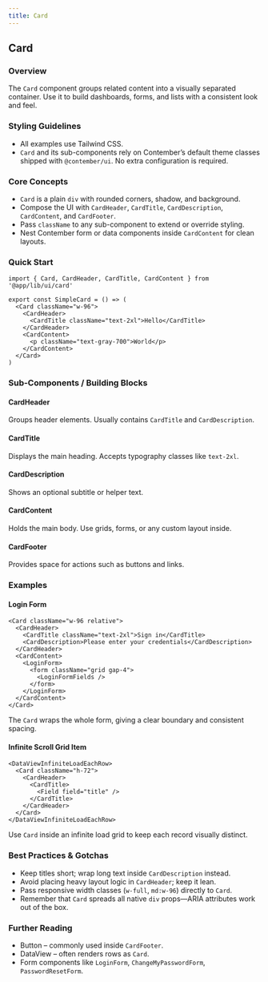 ```yaml
---
title: Card
---
```


<!-- Edited by human: false -->
<!-- Examples count: 15 -->
<!-- Source examples: 0 -->
<!-- Playground examples: 5 -->
<!-- External examples: 10 -->
<!-- Import examples: 8 -->

## Card

### Overview
The `Card` component groups related content into a visually separated container.
Use it to build dashboards, forms, and lists with a consistent look and feel.

### Styling Guidelines
* All examples use Tailwind CSS.
* `Card` and its sub-components rely on Contember’s default theme classes shipped with `@contember/ui`. No extra configuration is required.

### Core Concepts
* `Card` is a plain `div` with rounded corners, shadow, and background.
* Compose the UI with `CardHeader`, `CardTitle`, `CardDescription`, `CardContent`, and `CardFooter`.
* Pass `className` to any sub-component to extend or override styling.
* Nest Contember form or data components inside `CardContent` for clean layouts.

### Quick Start
```tsx
import { Card, CardHeader, CardTitle, CardContent } from '@app/lib/ui/card'

export const SimpleCard = () => (
  <Card className="w-96">
    <CardHeader>
      <CardTitle className="text-2xl">Hello</CardTitle>
    </CardHeader>
    <CardContent>
      <p className="text-gray-700">World</p>
    </CardContent>
  </Card>
)
```

### Sub-Components / Building Blocks
#### CardHeader
Groups header elements. Usually contains `CardTitle` and `CardDescription`.

#### CardTitle
Displays the main heading. Accepts typography classes like `text-2xl`.

#### CardDescription
Shows an optional subtitle or helper text.

#### CardContent
Holds the main body. Use grids, forms, or any custom layout inside.

#### CardFooter
Provides space for actions such as buttons and links.

### Examples

#### Login Form
```tsx
<Card className="w-96 relative">
  <CardHeader>
    <CardTitle className="text-2xl">Sign in</CardTitle>
    <CardDescription>Please enter your credentials</CardDescription>
  </CardHeader>
  <CardContent>
    <LoginForm>
      <form className="grid gap-4">
        <LoginFormFields />
      </form>
    </LoginForm>
  </CardContent>
</Card>
```
The `Card` wraps the whole form, giving a clear boundary and consistent spacing.

#### Infinite Scroll Grid Item
```tsx
<DataViewInfiniteLoadEachRow>
  <Card className="h-72">
    <CardHeader>
      <CardTitle>
        <Field field="title" />
      </CardTitle>
    </CardHeader>
  </Card>
</DataViewInfiniteLoadEachRow>
```
Use `Card` inside an infinite load grid to keep each record visually distinct.

### Best Practices & Gotchas
* Keep titles short; wrap long text inside `CardDescription` instead.
* Avoid placing heavy layout logic in `CardHeader`; keep it lean.
* Pass responsive width classes (`w-full`, `md:w-96`) directly to `Card`.
* Remember that `Card` spreads all native `div` props—ARIA attributes work out of the box.

### Further Reading
* Button – commonly used inside `CardFooter`.
* DataView – often renders rows as `Card`.
* Form components like `LoginForm`, `ChangeMyPasswordForm`, `PasswordResetForm`.

<!-- End of Generated Documentation -->
